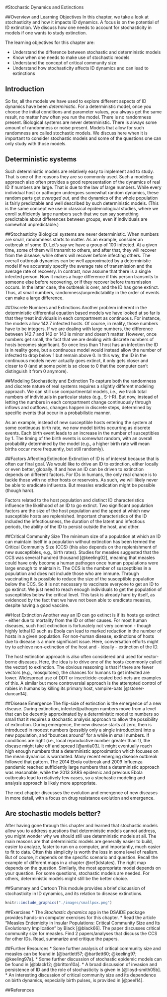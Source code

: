 #Stochastic Dynamics and Extinctions

##Overview and Learning Objectives
In this chapter, we take a look at stochasticity and how it impacts ID dynamics. A focus is on the potential of ID extinction. We discuss how one needs to account for stochasticity in models if one wants to study extinction. 

The learning objectives for this chapter are:

*    Understand the difference between stochastic and deterministic models
*    Know when one needs to make use of stochastic models
*    Understand the concept of critical community size
*   Understand how stochasticity affects ID dynamics and can lead to extinctions


## Introduction
So far, all the models we have used to explore different aspects of ID dynamics have been _deterministic_. For a deterministic model, once you choose the initial conditions and parameter values, you always get the same result, no matter how often you run the model. There is no randomness present. Biological systems are never deterministic. There is always some amount of randomness or noise present. Models that allow for such randomness are called stochastic models. We discuss here when it is important to consider stochastic models and some of the questions one can only study with those models.


## Deterministic systems
Such deterministic models are relatively easy to implement and to study. That is one of the reasons they are so commonly used. Such a modeling approach also often provides a good representation of the dynamics of real ID if numbers are large. That is due to the law of large numbers. While every individual host or pathogen undergoes somewhat random dynamics, these random parts get _averaged out_, and the dynamics of the whole population is fairly predictable and well described by such deterministic models. (This is the same concept we use in classical epidemiological studies, where we enroll sufficiently large numbers such that we can say something predictable about differences between groups, even if individuals are somewhat unpredictable.)


##Stochasticity
Biological systems are never deterministic. When numbers are small, randomness starts to matter. As an example, consider an outbreak of some ID. Let's say we have a group of 100 infected. At a given time, some of them will transmit to others, and after that, they will recover from the disease, while others will recover before infecting others. The overall outbreak dynamics can be well approximated by a deterministic model if we accurately specify the average rate of transmission and the average rate of recovery. In contrast, now assume that there is a single infected person. Now it makes a huge difference if this person transmits to someone else before recovering, or if they recover before transmission occurs. In the latter case, the outbreak is over, and the ID has gone extinct. Thus, at small numbers, randomness/unpredictability in the order of events can make a large difference. 


##Discrete Numbers and Extinctions
Another problem inherent in the deterministic differential equation based models we have looked at so far is that they treat individuals in each compartment as continuous. For instance, the models allow 142.7 infected hosts. Of course, in reality, those numbers have to be integers. If we are dealing with large numbers, the difference between 142.7 and 142 or 143 is minor and doesn't matter. However, once numbers get small, the fact that we are dealing with discrete numbers of hosts becomes significant. So once less than 1 host has an infection the ID is in reality gone, but a continuous model would instead allow the number of infected to drop below 1 but remain above 0. In this way, the ID in the continuous models never actually goes extinct, it only gets closer and closer to 0 (and at some point is so close to 0 that the computer can't distinguish it from 0 anymore).

##Modeling Stochasticity and Extinction
To capture both the randomness and discrete nature of real systems requires a slightly different modeling approach. We can still use compartmental models, i.e., we track total numbers of individuals in particular states (e.g., S-I-R). But now, instead of letting the numbers in each compartment change continuously through inflows and outflows, changes happen in discrete steps, determined by specific events that occur in a probabilistic manner. 

As an example, instead of new susceptible hosts entering the system at some continuous birth rate, we now model births occurring as discrete events. Each birth event leads to an increase in the number of susceptibles by 1. 
The timing of the birth events is somewhat random, with an overall probability determined by the model (e.g., a higher birth rate will mean births occur more frequently, but still randomly). 


##Factors Affecting Extinction
Extinction of ID is of interest because that is often our final goal. We would like to drive an ID to extinction, either locally or even better, globally. If and how an ID can be driven to extinction depends on different factors. For IDs in humans, the only real chance is to tackle those with no other hosts or reservoirs. As such, we will likely never be able to eradicate influenza. But measles eradication might be possible (though hard).

Factors related to the host population and distinct ID characteristics influence the likelihood of an ID to go extinct. Two significant population factors are the size of the host population and the speed at which new susceptible hosts are replenished. Important characteristics of the ID included the infectiousness, the duration of the latent and infectious periods, the ability of the ID to persist outside the host, and other.


##Critical Community Size
The minimum size of a population at which an ID can maintain itself in a population without extinction has been termed the Critical Community Size (CCS) (this also depends on the replenishment of new susceptibles, e.g., birth rates). Studies for measles suggested that the CCS was several hundred thousand [@keeling02], meaning that measles could have only become a human pathogen once human populations were large enough to maintain it. The CCS is the number of susceptibles in a population and does not include those who are immune. Through vaccinating it is possible to reduce the size of the susceptible population below the CCS. So it is not necessary to vaccinate everyone to get an ID to go extinct. We just need to reach enough individuals to get the population of susceptibles below the critical level. This task is already hard by itself, as evidenced by the fact that we have not been able to eradicate measles, despite having a good vaccine.


##Host Extinction
Another way an ID can go extinct is if its hosts go extinct - either due to mortality from the ID or other causes. 
For most human diseases, such host extinction is fortunately not very common - though highly lethal ID such as Ebola can lead to marked reduction in the number of hosts in a given population. For non-human disease, extinctions of hosts due to disease is a more significant issue. Here, conversation efforts might try to achieve non-extinction of the host and - ideally - extinction of the ID. 

The host extinction approach is also often considered and used for vector-borne diseases. Here, the idea is to drive one of the hosts (commonly called the vector) to extinction. The obvious reasoning is that if there are fewer vectors (e.g., mosquitoes), the chances for humans to get infected are lower. Widespread use of DDT or insecticide-coated bed-nets are examples of this. A similar but more controversial approach is the attempted control of rabies in humans by killing its primary host, vampire-bats [@stoner-duncan14].


##Disease Emergence
The flip-side of extinction is the emergence of a new disease. During extinction, infected/pathogen numbers move from a level that can be decently approximated by a deterministic model to numbers so small that it requires a stochastic analysis approach to allow the possibility of extinction. During emergence, the new disease starts at zero, then is introduced in modest numbers (possibly only a single introduction) into a new population, and "bounces around" for a while in small numbers. If conditions are right (i.e., local reproductive number greater than 1), the disease might take off and spread [@antia03]. It might eventually reach high enough numbers that a deterministic approximation which focuses on the mean dynamics is warranted. Many recent emerging disease outbreak followed that pattern. The 2014 Ebola outbreak and 2009 Influenza pandemic reached sufficiently large numbers that a deterministic approach was reasonable, while the 2013 SARS epidemic and previous Ebola outbreaks lead to relatively few cases, so a stochastic modeling and analysis approach is likely more appropriate.

The next chapter discusses the evolution and emergence of new diseases in more detail, with a focus on drug resistance evolution and emergence.

## Are stochastic models better?
After having gone through this chapter and learned that stochastic models allow you to address questions that deterministic models cannot address, you might wonder why we should still use deterministic models at all. The main reasons are that deterministic models are generally easier to build, easier to analyze, faster to run on a computer, and importantly, much easier to fit to data. Often this simplicity is worth the loss in some level of realism. But of course, it depends on the specific scenario and question. Recall the example of different maps in a chapter \@ref(idstates). The right map depends on the question. Similarly, the most appropriate model depends on your question. For some questions, stochastic models are needed. For others, deterministic models might still be the better choice.


##Summary and Cartoon
This module provides a brief discussion of stochasticity in ID dynamics, and its relation to disease extinctions.



```r
knitr::include_graphics("./images/smallpox.png")
```




##Exercises
* The _Stochastic dynamics_ app in the DSAIDE package provides hands-on computer exercises for this chapter.
* Read the article "Measles Endemicity in Insular Populations: Critical Community Size and Its Evolutionary Implication" by Black [@black66]. The paper discusses critical community size for measles. Find 2 papers/analyses that discuss the CCS for other IDs. Read, summarize and critique the papers.


##Further Resources
* Some further analysis of critical community size and measles can be found in [@bartlett57; @bartlett60; @keeling97; @keeling97a].
* Some further discussion of stochastic epidemic models can be found in [@black12; @britton10a].
* A broad discussion of invasion and persistence of ID and the role of stochasticity is given in [@lloyd-smith05b].
* An interesting discussion of critical community size and its dependence on birth dynamics, especially birth pulses, is provided in [@peel14].

##References


